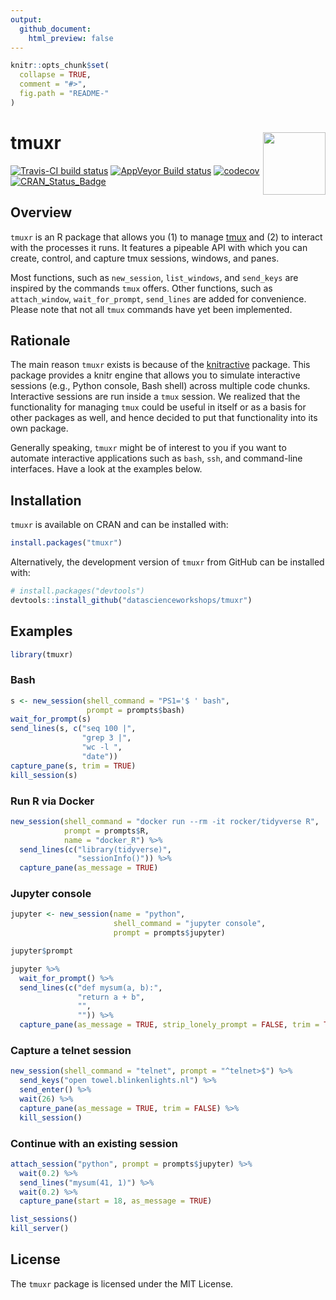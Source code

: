 ```yaml
---
output:
  github_document:
    html_preview: false
---
```


<!-- README.md is generated from README.Rmd. Please edit that file -->

```r
knitr::opts_chunk$set(
  collapse = TRUE,
  comment = "#>",
  fig.path = "README-"
)
```

# tmuxr  <img src="man/figures/logo.png" align="right" width="100px" />

[![Travis-CI build status](https://travis-ci.org/datascienceworkshops/tmuxr.svg?branch=master)](https://travis-ci.org/datascienceworkshops/tmuxr) 
[![AppVeyor Build status](https://ci.appveyor.com/api/projects/status/jw0bf2mt65q556ec/branch/master?svg=true)](https://ci.appveyor.com/project/jeroenjanssens/tmuxr/branch/master)
[![codecov](https://codecov.io/gh/datascienceworkshops/tmuxr/branch/master/graph/badge.svg)](https://codecov.io/gh/datascienceworkshops/tmuxr)
[![CRAN_Status_Badge](http://www.r-pkg.org/badges/version/tmuxr)](https://cran.r-project.org/package=tmuxr)

## Overview

`tmuxr` is an R package that allows you (1) to manage [tmux](https://github.com/tmux/tmux/wiki) and (2) to interact with the processes it runs. It features a pipeable API with which you can create, control, and capture tmux sessions, windows, and panes.

Most functions, such as `new_session`, `list_windows`, and `send_keys` are inspired by the commands `tmux` offers. Other functions, such as `attach_window`, `wait_for_prompt`, `send_lines` are added for convenience. Please note that not all `tmux` commands have yet been implemented. 

## Rationale

The main reason `tmuxr` exists is because of the [knitractive](https://datascienceworkshops.github.io/knitractive/) package. This package provides a knitr engine that allows you to simulate interactive sessions (e.g., Python console, Bash shell) across multiple code chunks. Interactive sessions are run inside a `tmux` session. We realized that the functionality for managing `tmux` could be useful in itself or as a basis for other packages as well, and hence decided to put that functionality into its own package.

Generally speaking, `tmuxr` might be of interest to you if you want to automate interactive applications such as `bash`, `ssh`, and command-line interfaces. Have a look at the examples below.

## Installation

`tmuxr` is available on CRAN and can be installed with:

```r
install.packages("tmuxr")
```

Alternatively, the development version of `tmuxr` from GitHub can be installed with:

```r
# install.packages("devtools")
devtools::install_github("datascienceworkshops/tmuxr")
```

## Examples

```r
library(tmuxr)
```

### Bash

```r
s <- new_session(shell_command = "PS1='$ ' bash",
                 prompt = prompts$bash)
wait_for_prompt(s)
send_lines(s, c("seq 100 |",
                "grep 3 |",
                "wc -l ",
                "date"))
capture_pane(s, trim = TRUE)
kill_session(s)
```

<!-- #### Full screen capture -->

<!-- ```{r} -->
<!-- new_session() %>% -->
<!--   send_keys("htop") %>% -->
<!--   send_enter() %>% -->
<!--   wait(2) %>% -->
<!--   capture_pane(as_message = TRUE) %>% -->
<!--   send_keys("q") -->
<!-- ``` -->

### Run R via Docker

```r
new_session(shell_command = "docker run --rm -it rocker/tidyverse R",
            prompt = prompts$R,
            name = "docker_R") %>%
  send_lines(c("library(tidyverse)",
               "sessionInfo()")) %>%
  capture_pane(as_message = TRUE)
```


### Jupyter console

```r
jupyter <- new_session(name = "python",
                       shell_command = "jupyter console",
                       prompt = prompts$jupyter)

jupyter$prompt

jupyter %>%
  wait_for_prompt() %>%
  send_lines(c("def mysum(a, b):",
               "return a + b",
               "",
               "")) %>%
  capture_pane(as_message = TRUE, strip_lonely_prompt = FALSE, trim = TRUE)
```


### Capture a telnet session

```r
new_session(shell_command = "telnet", prompt = "^telnet>$") %>%
  send_keys("open towel.blinkenlights.nl") %>%
  send_enter() %>%
  wait(26) %>%
  capture_pane(as_message = TRUE, trim = FALSE) %>%
  kill_session()
```


### Continue with an existing session

```r
attach_session("python", prompt = prompts$jupyter) %>%
  wait(0.2) %>%
  send_lines("mysum(41, 1)") %>%
  wait(0.2) %>%
  capture_pane(start = 18, as_message = TRUE)
```

```r
list_sessions()
kill_server()
```

## License

The `tmuxr` package is licensed under the MIT License.
